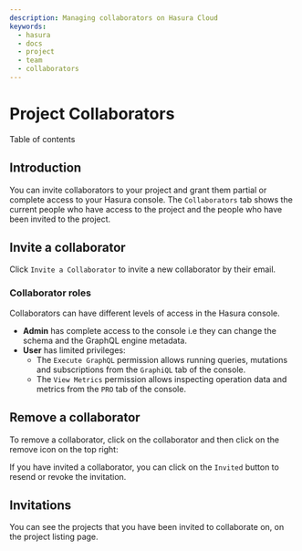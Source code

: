 ```yaml
---
description: Managing collaborators on Hasura Cloud
keywords:
  - hasura
  - docs
  - project
  - team
  - collaborators
---
```



# Project Collaborators

<CustomTOCListHead>Table of contents</CustomTOCListHead>
<TOCInline toc={toc} />

## Introduction

You can invite collaborators to your project and grant them partial or
complete access to your Hasura console. The `Collaborators` tab shows
the current people who have access to the project and the people who
have been invited to the project.

## Invite a collaborator

Click `Invite a Collaborator` to invite a new collaborator by their
email.

<Thumbnail
  src="/img/graphql/cloud/projects/collaborators-view.png"
  alt="Collaborators tab"
  width="1146px"
/>

### Collaborator roles

Collaborators can have different levels of access in the Hasura console.

-   **Admin** has complete access to the console i.e they can change the
    schema and the GraphQL engine metadata.
-   **User** has limited privileges:
    -   The `Execute GraphQL` permission allows running queries,
        mutations and subscriptions from the `GraphiQL` tab of the
        console.
    -   The `View Metrics` permission allows inspecting operation data
        and metrics from the `PRO` tab of the console.

<Thumbnail
  src="/img/graphql/cloud/projects/add-collaborator.png"
  alt="Add collaborator"
  width="437px"
/>

## Remove a collaborator

To remove a collaborator, click on the collaborator and then click on
the remove icon on the top right:

<Thumbnail
  src="/img/graphql/cloud/projects/remove-collaborator.png"
  alt="Remove collaborator"
  width="437px"
/>

If you have invited a collaborator, you can click on the `Invited`
button to resend or revoke the invitation.

<Thumbnail
  src="/img/graphql/cloud/projects/revoke-collaboration-invitation.png"
  alt="Revoke collaboration invitation"
  width="1146px"
/>

## Invitations

You can see the projects that you have been invited to collaborate on,
on the project listing page.

<Thumbnail
  src="/img/graphql/cloud/projects/project-collaboration-invitation.png"
  alt="Projects invited to collaborate"
  width="1146px"
/>
